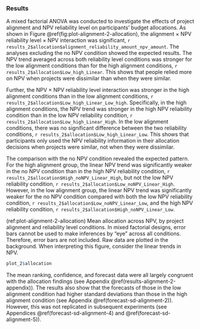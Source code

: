 ### Results

A mixed factorial ANOVA was conducted to investigate the effects of project
alignment and NPV reliability level on participants' budget allocations. As
shown in Figure \@ref(fig:plot-alignment-2-allocation), the alignment $\times$
NPV reliability level $\times$ NPV interaction was significant,
`r results_2$allocation$alignment_reliability_amount_npv_amount`. The
analyses excluding the no NPV condition showed the expected results. The NPV
trend averaged across both reliability level conditions was stronger for the low
alignment conditions than for the high alignment conditions,
`r results_2$allocation$Low_high_Linear`. This shows that people
relied more on NPV when projects were dissimilar than when they were similar.

Further, the NPV $\times$ NPV reliability level interaction was stronger in the high
alignment conditions than in the low alignment conditions,
`r results_2$allocation$Low_high_Linear_Low_high`. Specifically, in
the high alignment conditions, the NPV trend was stronger in the high NPV
reliability condition than in the low NPV reliability condition,
`r results_2$allocation$Low_high_Linear_High`. In the low alignment
conditions, there was no significant difference between the two
reliability conditions, `r results_2$allocation$Low_high_Linear_Low`.
This shows that participants only used the NPV reliability information in their
allocation decisions when projects were similar, not when they were dissimilar.

The comparison with the no NPV condition revealed the expected pattern. For the
high alignment group, the linear NPV trend was significantly weaker in the no
NPV condition than in the high NPV reliability condition,
`r results_2$allocation$High_noNPV_Linear_High`, but not the low
NPV reliability condition, `r results_2$allocation$Low_noNPV_Linear_High`.
However, in the low alignment group, the linear NPV trend was significantly
weaker for the no NPV condition compared with both the low NPV reliability
condition, `r results_2$allocation$Low_noNPV_Linear_Low`,
and the high NPV reliability condition,
`r results_2$allocation$High_noNPV_Linear_Low`.

(ref:plot-alignment-2-allocation) Mean allocation across NPV, by project alignment and reliability level conditions. In mixed factorial designs, error bars cannot be used to make inferences by "eye" across all conditions. Therefore, error bars are not included. Raw data are plotted in the background. When interpreting this figure, consider the linear trends in NPV.

```r
plot_2$allocation
```

The mean ranking, confidence, and forecast data were all largely congruent with
the allocation findings (see Appendix \@ref(results-alignment-2-appendix)). The
results also show that the forecasts of those in the low alignment condition had
higher standard deviations than those in the high alignment condition (see
Appendix \@ref(forecast-sd-alignment-2)). However, this was not replicated in
subsequent experiments (see Appendices \@ref(forecast-sd-alignment-4)
and \@ref(forecast-sd-alignment-5)).

